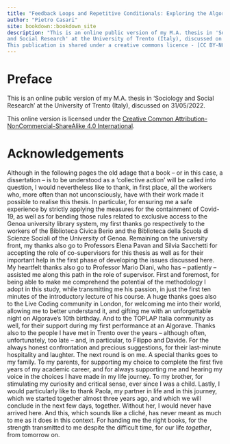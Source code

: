 ```yaml
--- 
title: "Feedback Loops and Repetitive Conditionals: Exploring the Algorave Musicking Network Organisation"
author: "Pietro Casari"
site: bookdown::bookdown_site
description: "This is an online public version of my M.A. thesis in 'Sociology
and Social Research' at the University of Trento (Italy), discussed on 31/05/2022.
This publication is shared under a creative commons licence - [CC BY-NC-SA 4.0 - Attribution-NonCommercial-ShareAlike 4.0 International](https://creativecommons.org/licenses/by-nc-sa/4.0/legalcode)."
---
```










# Preface {-}


This is an online public version of my M.A. thesis in 'Sociology
and Social Research' at the University of Trento (Italy), discussed on 31/05/2022.



This online version is licensed under the [Creative Common Attribution-NonCommercial-ShareAlike 4.0 International](https://creativecommons.org/licenses/by-nc-sa/4.0/legalcode).









# Acknowledgements {-}




Although in the following pages the old adage that a book – or in this case, a dissertation – is to be understood as a ‘collective action’ will be called into question, I would nevertheless like to thank, in first place, all the workers who, more often than not unconsciously, have with their work made it possible to realise this thesis. In particular, for ensuring me a safe experience by strictly applying the measures for the containment of Covid-19, as well as for bending those rules related to exclusive access to the Genoa university library system, my first thanks go respectively to the workers of the Biblioteca Civica Berio and the Biblioteca della Scuola di Scienze Sociali of the University of Genoa. Remaining on the university front, my thanks also go to Professors Elena Pavan and Silvia Sacchetti for accepting the role of co-supervisors for this thesis as well as for their important help in the first phase of developing the issues discussed here. My heartfelt thanks also go to Professor Mario Diani, who has – patiently – assisted me along this path in the role of supervisor. First and foremost, for being able to make me comprehend the potential of the methodology I adopt in this study, while transmitting me his passion, in just the first ten minutes of the introductory lecture of his course. A huge thanks goes also to the Live Coding community in London, for welcoming me into their world, allowing me to better understand it, and gifting me with an unforgettable night on Algorave's 10th birthday. And to the TOPLAP Italia community as well, for their support during my first performance at an Algorave.
Thanks also to the people I have met in Trento over the years – although often, unfortunately, too late – and, in particular, to Filippo and Davide. For the always honest confrontation and precious suggestions, for their last-minute hospitality and laughter. The next round is on me. A special thanks goes to my family. To my parents, for supporting my choice to complete the first five years of my academic career, and for always supporting me and hearing my voice in the choices I have made in my life journey. To my brother, for stimulating my curiosity and critical sense, ever since I was a child. Lastly, I would particularly like to thank Paola, my partner in life and in this journey, which we started together almost three years ago, and which we will conclude in the next few days, together. Without her, I would never have arrived here. And this, which sounds like a cliché, has never meant as much to me as it does in this context. For handing me the right books, for the strength transmitted to me despite the difficult time, for our life _together_, from tomorrow on.